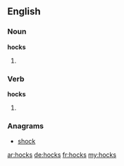 ==English==

===Noun===
'''hocks''' 
# {{plural of|[[hock]]}}

===Verb===
'''hocks''' 
# {{third-person singular of|[[hock]]}}

===Anagrams===
* [[shock#English|shock]]

[[ar:hocks]]
[[de:hocks]]
[[fr:hocks]]
[[my:hocks]]